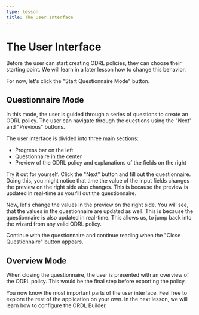 ```yaml
---
type: lesson
title: The User Interface
---
```


# The User Interface

Before the user can start creating ODRL policies, they can choose their starting point. We will learn in a later lesson how to change this behavior. 

For now, let's click the "Start Questionnaire Mode" button.

## Questionnaire Mode

In this mode, the user is guided through a series of questions to create an ODRL policy. The user can navigate through the questions using the "Next" and "Previous" buttons.

The user interface is divided into three main sections:
- Progress bar on the left
- Questionnaire in the center
- Preview of the ODRL policy and explanations of the fields on the right

Try it out for yourself. Click the "Next" button and fill out the questionnaire.
Doing this, you might notice that time the value of the input fields changes the preview on the right side also changes. This is because the preview is updated in real-time as you fill out the questionnaire.

Now, let's change the values in the preview on the right side. You will see, that the values in the questionnaire are updated as well. This is because the questionnaire is also updated in real-time.
This allows us, to jump back into the wizard from any valid ODRL policy. 

Continue with the questionnaire and continue reading when the "Close Questionnaire" button appears.

## Overview Mode

When closing the questionnaire, the user is presented with an overview of the ODRL policy. This would be the final step before exporting the policy.

You now know the most important parts of the user interface. Feel free to explore the rest of the application on your own. In the next lesson, we will learn how to configure the ORDL Builder.